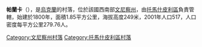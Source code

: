 {{coord|48|36|8|N|28|39|7|E|scale:30000|display=title}}

'''帕蘭卡'''（{{lang-uk|Паланка}}），是[[烏克蘭|烏克蘭]]的村落，位於該國西南部[[文尼察州|文尼察州]]，由[[托馬什皮利區|托馬什皮利區]]負責管轄，始建於1800年，面積1.85平方公里，海拔高度249米，2001年人口517，人口密度每平方公里279.76人。

[[Category:文尼察州村落|Category:文尼察州村落]]
[[Category:托馬什皮利區村落|Category:托馬什皮利區村落]]


{{Vinnytsia-geo-stub}}